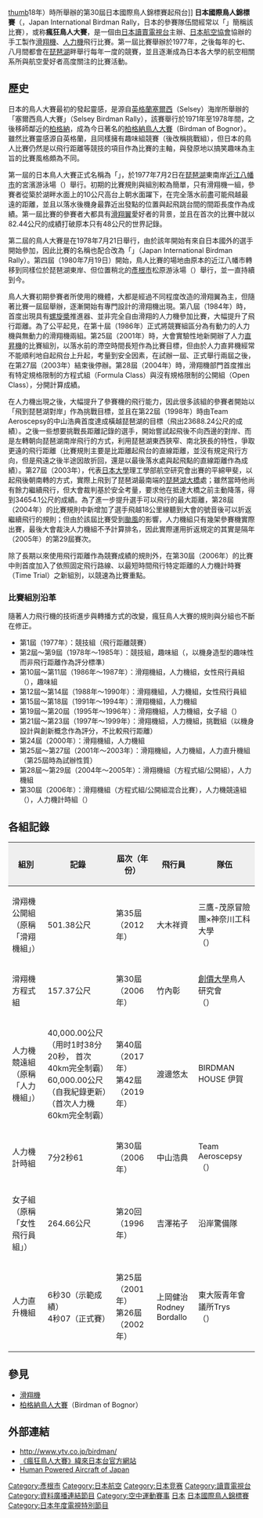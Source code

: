 {{update|time=2016-09-17T12:39:41+00:00}}
{{电视节目信息框
| 名称   = 日本國際鳥人錦標賽
| 原名   = 鳥人間コンテスト選手権大会
| 图片   = 
| 类型   = 手工製作滑翔機、人力機飛行比賽节目
| 国家   = {{JPN}}
| 主持   = 
| 主题曲 = 
| 片尾曲 = 
| 製作公司= [[讀賣電視台|讀賣電視台]]、[[日本航空協會|日本航空協會]]
| 语言   = [[日语|日语]]
| 电视台 = [[讀賣電視台|讀賣電視台]]
| 外景 = {{JPN}}
| 播出国家 = {{JPN}}
| 播出日期   = 1977年8月7日 - 2008年9月15日<br/>2010年9月24日 - 現在
| 电视台1 = [[緯來日本台|緯來日本台]]
| 播出国家1 = {{TWN}}
| 網站 = http://www.ytv.co.jp/birdman/
| 台灣名稱 = 瘋狂鳥人大賽
}}
{{japanese|japanese=鳥人間コンテスト選手権大会|kana=とりにんげんコンテストせんしゅけんたいかい|romaji=Toriningen Kontesuto Senshukentaikai}}
[[file:BIRDMAN_WIKI.jpg|thumb]]18年）時所舉辦的第30屆日本國際鳥人錦標賽起飛台]]
'''日本國際鳥人錦標賽'''（{{lang-ja|鳥人間コンテスト選手権大会}}，Japan International Birdman Rally，日本的參賽隊伍間經常以「'''{{lang|ja|鳥コン}}'''」簡稱該比賽），或称'''瘋狂鳥人大賽'''，是一個由[[日本|日本]][[讀賣電視台|讀賣電視台]]主辦、[[日本航空協會|日本航空協會]]協辦的手工製作[[滑翔機|滑翔機]]、[[人力飛機|人力機]]飛行比賽。第一屆比賽舉辦於1977年，之後每年的七、八月間都會在[[琵琶湖|琵琶湖]]畔舉行每年一度的競賽，並且逐漸成為日本各大學的航空相關系所與航空愛好者高度關注的比賽活動。

== 歷史 ==
日本的鳥人大賽最初的發起靈感，是源自[[英格蘭|英格蘭]][[塞爾西|塞爾西]]（Selsey）海岸所舉辦的「塞爾西鳥人大賽」（Selsey Birdman Rally），該賽舉行於1971年至1978年間，之後移師鄰近的[[柏格納|柏格納]]，成為今日著名的[[柏格納鳥人大賽|柏格納鳥人大賽]]（Birdman of Bognor）。雖然比賽靈感源自英格蘭，且同樣擁有趣味組競賽（後改稱挑戰組），但日本的鳥人比賽仍然是以飛行距離等競技的項目作為比賽的主軸，與發原地以搞笑趣味為主旨的比賽風格頗為不同。

第一屆的日本鳥人大賽正式名稱為「{{lang|ja|鳥人間コンテスト日本大会}}」，於1977年7月2日在[[琵琶湖|琵琶湖]]東南岸[[近江八幡市|近江八幡市]]的宮濱游泳場（{{lang|ja|宮ヶ浜水泳場}}）舉行。初期的比賽規則與組別較為簡單，只有滑翔機一組，參賽者從築於湖畔水面上的10公尺高台上朝水面躍下，在完全落水前盡可能飛越最遠的距離，並且以落水後機身最靠近出發點的位置與起飛跳台間的間距長度作為成績。第一屆比賽的參賽者大都具有[[滑翔翼|滑翔翼]]愛好者的背景，並且在首次的比賽中就以82.44公尺的成績打破原本只有48公尺的世界記錄。

第二屆的鳥人大賽是在1978年7月21日舉行，由於該年開始有來自日本國外的選手開始參加，因此比賽的名稱也配合改為「{{lang|ja|鳥人間コンテスト世界大会}}」（Japan International Birdman Rally）。第四屆（1980年7月19日）開始，鳥人比賽的場地由原本的近江八幡市轉移到同樣位於琵琶湖東岸、但位置稍北的[[彥根市|彥根市]]松原游泳場（{{lang|ja|松原水泳場}}）舉行，並一直持續到今。

鳥人大賽初期參賽者所使用的機體，大都是經過不同程度改造的滑翔翼為主，但隨著比賽一屆屆舉辦，逐漸開始有專門設計的滑翔機出現。第八屆（1984年）時，首度出現具有[[螺旋槳|螺旋槳]]推進器、並非完全自由滑翔的人力機參加比賽，大幅提升了飛行距離。為了公平起見，在第十屆（1986年）正式將競賽組區分為有動力的人力機與無動力的滑翔機兩組。第25屆（2001年）時，大會實驗性地新開辦了人力[[直昇機|直昇機]]的比賽組別，以落水前的滯空時間長短作為比賽目標，但由於人力直昇機經常不能順利地自起飛台上升起，考量到安全因素，在試辦一屆、正式舉行兩屆之後，在第27屆（2003年）結束後停辦。第28屆（2004年）時，滑翔機部門首度推出有特定規格限制的方程式組（Formula Class）與沒有規格限制的公開組（Open Class），分開計算成績。

在人力機出現之後，大幅提升了參賽機的飛行能力，因此很多該組的參賽者開始以「飛到琵琶湖對岸」作為挑戰目標，並且在第22屆（1998年）時由Team Aeroscepsy的中山浩典首度達成橫越琵琶湖的目標（飛出23688.24公尺的成績）。之後一些想要挑戰長距離記錄的選手，開始嘗試起飛後不向西邊的對岸、而是左轉朝向琵琶湖南岸飛行的方式，利用琵琶湖東西狹窄、南北狹長的特性，爭取更遠的飛行距離（比賽規則主要是比距離起飛台的直線距離，並沒有規定飛行方向，但是飛遠之後半途因故折回，還是以最後落水處與起飛點的直線距離作為成績）。第27屆（2003年），代表[[日本大學|日本大學]]理工學部航空研究會出賽的平綿甲斐，以起飛後朝南轉的方式，實際上飛到了琵琶湖最南端的[[琵琶湖大橋|琵琶湖大橋]]處；雖然當時他尚有餘力繼續飛行，但大會裁判基於安全考量，要求他在抵達大橋之前主動降落，得到34654.1公尺的成績。為了進一步提升選手可以飛行的最大距離，第28屆（2004年）的比賽規則中新增加了選手飛越18公里線聽到大會的號音後可以折返繼續飛行的規則；但由於該屆比賽受到[[颱風|颱風]]的影響，人力機組只有幾架參賽機實際出賽，最後大會裁決人力機組不予計算排名，因此實際運用折返規定的其實是隔年（2005年）的第29屆賽次。

除了長期以來使用飛行距離作為競賽成績的規則外，在第30屆（2006年）的比賽中則首度加入了依照固定飛行路線、以最短時間飛行特定距離的人力機計時賽（Time Trial）之新組別，以競速為比賽重點。

=== 比賽組別沿革 ===
隨著人力飛行機的技術進步與轉播方式的改變，瘋狂鳥人大賽的規則與分組也不斷在修正。
* 第1屆（1977年）：競技組（飛行距離競賽）
* 第2屆～第9屆（1978年～1985年）：競技組，趣味組（{{lang|ja|コミックエントリー}}，以機身造型的趣味性而非飛行距離作為評分標準）
* 第10屆～第11屆（1986年～1987年）：滑翔機組，人力機組，女性飛行員組（{{lang|ja|女性パイロット部門}}），趣味組
* 第12屆～第14屆（1988年～1990年）：滑翔機組，人力機組，女性飛行員組
* 第15屆～第18屆（1991年～1994年）：滑翔機組，人力機組
* 第19屆～第20屆（1995年～1996年）：滑翔機組，人力機組，女子組（{{lang|ja|レディース部門}}）
* 第21屆～第23屆（1997年～1999年）：滑翔機組，人力機組，挑戰組（以機身設計與創新概念作為評分，不比較飛行距離）
* 第24屆（2000年）：滑翔機組，人力機組
* 第25屆～第27屆（2001年～2003年）：滑翔機組，人力機組，人力直升機組（第25屆時為試辦性質）
* 第28屆～第29屆（2004年～2005年）：滑翔機組（方程式組/公開組），人力機組
* 第30屆（2006年）：滑翔機組（方程式組/公開組混合比賽），人力機競遠組（{{lang|ja|人力プロペラ機ディスタンス部門}}），人力機計時組（{{lang|ja|人力プロペラ機タイムトライアル部門}}）

== 各組記錄 ==
{| border="2" cellpadding="4" cellspacing="0" style="margin: 1em 1em 1em 0; background: #f9f9f9; border: 1px #aaa solid; border-collapse: collapse; font-size: 95%;"
|- 
! style="background:#efefef;"| 組別
! style="background:#efefef;"| 記錄
! style="background:#efefef;"| 屆次（年份）
! style="background:#efefef;"| 飛行員
! style="background:#efefef;"| 隊伍
|- 
| 滑翔機公開組<br>（原稱「滑翔機組」）|| 501.38公尺 || 第35屆（2012年）|| 大木祥資 || 三鷹-茂原冒險團×神奈川工科大學<br>（{{lang|ja|みたかもばら×神奈川工科大学}}）
|-
| 滑翔機方程式組 || 157.37公尺 || 第30屆（2006年）|| 竹內彰 || [[創價大學|創價大學]]鳥人研究會<br>（{{lang|ja|創価大学鳥人間研究会}}）
|-
| 人力機競遠組<br>（原稱「人力機組」）||40,000.00公尺
（用时1时38分20秒，
首次40km完全制霸）<br> 60,000.00公尺（自我紀錄更新）（首次人力機60km完全制霸）
| 第40屆（2017年）<br> 第42屆（2019年）|| 渡邊悠太 || BIRDMAN HOUSE 伊賀
|-
| 人力機計時組 || 7分2秒61 || 第30屆（2006年）|| 中山浩典 || Team Aeroscepsy<br>（{{lang|ja|チームエアロセプシー}}）
|-
| 女子組<br>（原稱「女性飛行員組」）|| 264.66公尺 || 第20回（1996年）|| 吉澤祐子 || 沿岸驚備隊
|-
| 人力直升機組 || 6秒30（示範成績）<br>4秒07（正式賽） || 第25屆（2001年）<br> 第26屆（2002年）|| 上岡健治 <br> Rodney Bordallo ||東大阪青年會議所Trys<br>（{{lang|ja|東大阪青年会議所トライズ}}）
|}

== 參見 ==
* [[滑翔機|滑翔機]]
* [[柏格納鳥人大賽|柏格納鳥人大賽]]（Birdman of Bognor）

== 外部連結 ==
* http://www.ytv.co.jp/birdman/ {{Wayback|url=http://www.ytv.co.jp/birdman/ |date=20210226063450 }}{{ja}}
* [http://japan.videoland.com.tw/channel/b_m/ 《瘋狂鳥人大賽》緯來日本台官方網站] {{Wayback|url=http://japan.videoland.com.tw/channel/b_m/ |date=20210118103337 }}{{zh-tw}}
* [https://web.archive.org/web/20070928011854/http://www.humanpoweredhelicopters.org/articles/Nakamura_Japan_HPAs_1992.pdf Human Powered Aircraft of Japan]{{en}}
{{山里亮太}}
{{DEFAULTSORT:Tori Ningen Contest Senshuken Taikai}}
[[Category:彥根市|Category:彥根市]]
[[Category:日本航空|Category:日本航空]]
[[Category:日本竞赛|Category:日本竞赛]]
[[Category:讀賣電視台|Category:讀賣電視台]]
[[Category:資料廣播連結節目|Category:資料廣播連結節目]]
[[Category:空中運動賽事|Category:空中運動賽事]]
[[Category:衍生節目|日本]]
[[Category:1977年建立的週期性體育事件|日本國際鳥人錦標賽]]
[[Category:日本年度電視特別節目|Category:日本年度電視特別節目]]